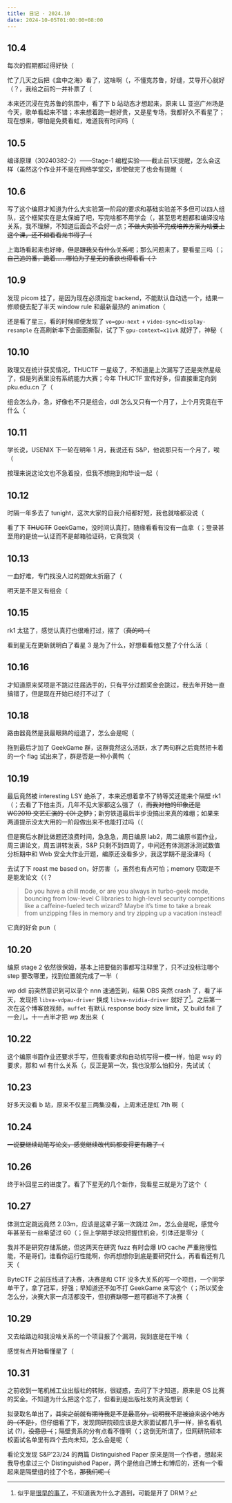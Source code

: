 ```yaml
---
title: 日记 · 2024.10
date: 2024-10-05T01:00:00+08:00
---
```


## 10.4

每次的假期都过得好快（

忙了几天之后把《盒中之海》看了，这啥啊（，不懂克苏鲁，好缝，艾导开心就好（？，我给之前的一并补票了（

本来还沉浸在克苏鲁的氛围中，看了下 b 站动态才想起来，原来 LL 亚巡广州场是今天，歌单看起来不错；本来想着跑一趟好贵，又是星专场，我都好久不看星了；现在想来，哪怕是免费看虹，难道我有时间吗（

## 10.5

编译原理（30240382-2）——Stage-1 编程实验——截止前1天提醒，怎么会这样（虽然这个作业并不是在网络学堂交，即使做完了也会有提醒（

## 10.6

写了这个编原才知道为什么大实验第一阶段的要求和基础实验差不多但可以四人组队，这个框架实在是太保姆了吧，写完啥都不用学会（，甚至思考题都和编译没啥关系，我不理解，不知道后面会不会好一点；~~不做大实验不完成培养方案为啥要上这个课，还不如看看龙书得了（~~

上海场看起来也好棒，~~但是跟我又有什么关系呢~~；那么问题来了，要看星三吗（；~~自己追的番，跪着……哪怕为了星无的香欲也得看看（？~~

## 10.9

发现 picom 挂了，是因为现在必须指定 backend，不能默认自动选一个，结果一修顺便去配了半天 window rule 和最新最热的 animation（

还是看了星三，看的时候顺便发现了 `vo=gpu-next` + `video-sync=display-resample` 在高刷新率下会画面撕裂，试了下 `gpu-context=x11vk` 就好了，神秘（

## 10.10

致理又在统计获奖情况，THUCTF 一星级了，不知道是上次漏写了还是突然星级了，但是列表里没有系统能力大赛；今年 THUCTF 宣传好多，但直接重定向到 pku.edu.cn 了（

组会怎么办，急，好像也不只是组会，ddl 怎么又只有一个月了，上个月究竟在干什么（

## 10.11

学长说，USENIX 下一轮在明年 1 月，我说还有 S&P，他说那只有一个月了，唉（

按理来说这论文也不急着投，但我不想拖到和毕设一起（

## 10.12

时隔一年多去了 tunight，这次大家的自我介绍都好短，我也就啥都没说（

看了下 ~~THUCTF~~ GeekGame，没时间认真打，随缘看看有没有一血拿（；登录甚至用的是统一认证而不是邮箱验证码，它真我哭（

## 10.13

一血好难，专门找没人过的题做太折磨了（

明天是不是又有组会（

## 10.15

rk1 太猛了，感觉认真打也很难打过，摆了（~~真的吗（~~

看到星无在更新就明白了看星 3 是为了什么，好想看看他又整了个什么活（

## 10.16

才知道原来奖项是不跳过往届选手的，只有平分过题奖金会跳过，我去年开始一直搞错了，但是现在开始已经打不过了（

## 10.18

路由器竟然是我最眼熟的组退了，怎么会是呢（

拖到最后才加了 GeekGame 群，这群竟然这么活跃，水了两句群之后竟然把卡着的一个 flag 试出来了，群是否是一种小黄鸭（

## 10.19

最后竟然被 interesting LSY 绝杀了，本来还想着拿不了特等奖还能来个隔壁 rk1（；去看了下他主页，几年不见大家都这么强了（，~~而我对他的印象还是 WC2019 文艺汇演的《OI 之梦》~~；新穷铁道最后半步没搞出来真的难绷；如果来两道提示没太大用的一阶段做出来不也能打过吗（（

但是赛后水群比做题还浪费时间，急急急，周日编原 lab2，周二编原书面作业，周三讲论文，周五讲转发表，S&P 只剩不到四周了，中间还有体测游泳测试数值分析期中和 Web 安全大作业开题，编原还没看多少，我这学期不是没课吗（

去试了下 roast me based on，好厉害（，虽然也有点可怕；memory 窃取是不是能发论文（（？

> Do you have a chill mode, or are you always in turbo-geek mode, bouncing from low-level C libraries to high-level security competitions like a caffeine-fueled tech wizard? Maybe it’s time to take a break from unzipping files in memory and try zipping up a vacation instead!

它真的好会 pun（

## 10.20

编原 stage 2 依然很保姆，基本上把要做的事都写注释里了，只不过没标注哪个 step 要改哪里，找到位置就完成了一半（

wp ddl 前突然意识到可以录个 nnn 速通签到，结果 OBS 突然 crash 了，看了半天，发现把 `libva-vdpau-driver` 换成 `libva-nvidia-driver` 就好了[^obs-vdpau]。之后第一次在这个博客放视频，`muffet` 有默认 response body size limit，又 build fail 了一会儿，十一点半才把 wp 发出来（

[^obs-vdpau]: 似乎是[很早的事了](https://github.com/obsproject/obs-studio/issues/8056)，不知道我为什么才遇到，可能是开了 DRM？

## 10.22

这个编原书面作业还要求手写，但我看要求和自动机写得一模一样，怕是 wsy 的要求，那和 wl 有什么关系（，反正是第一次，我也没那么怕扣分，先试试（

## 10.23

好多天没看 b 站，原来不仅星三两集没看，上周末还是虹 7th 啊（

## 10.24

~~一说要继续动笔写论文，感觉继续改代码都变得更有趣了（~~

## 10.26

终于补回星三的进度了。看了下星无的几个新作，我看星三就是为了这个（

## 10.27

体测立定跳远竟然 2.03m，应该是这辈子第一次跳过 2m，怎么会是呢，感觉今年甚至有一丝希望过 60（；但上学期手球没把握住机会，引体还是零分（

我并不是研究存储系统，但这两天在研究 fuzz 有时会爆 I/O cache 严重拖慢性能，不是哥们，谁看你运行性能啊，你再想想你到底是要研究什么，再看看还有几天（

ByteCTF 之前压线进了决赛，决赛是和 CTF 没多大关系的写一个项目，一个同学单干了，拿了冠军，好强；早知道还不如不打 GeekGame 来写这个（；所以奖金怎么分，决赛大家一点活都没干，但初赛缺哪一题可都进不了决赛（

## 10.29

又去给路边和我没啥关系的一个项目报了个漏洞，我到底是在干啥（

感觉有点开始看懂星了（

## 10.31

之前收到一笔机械工业出版社的转账，很疑惑，去问了下才知道，原来是 OS 比赛的奖金。不知道为什么把这个忘了，但看到是出版社发的真没想到（

拟录取名单出了，~~其实之前就有期待我是不是最高分，说明我不是被迫来这个地方的（不是）~~，但仔细看了下，发现网研院硕应该是大家面试都几乎一样，排名看机试 (?)，~~没意思（~~；隔壁贵系的分有点看不懂啊（；这倒无所谓了，但网研院硕本校面试名单里有四个去向未知，怎么会是呢（

看论文发现 S&P'23/24 的两篇 Distinguished Paper 原来是同一个作者，想起来我导也拿过三个 Distinguished Paper，两个是他自己博士和博后的，还有一个看起来是隔壁组的挂了个名，~~那我们呢（~~

